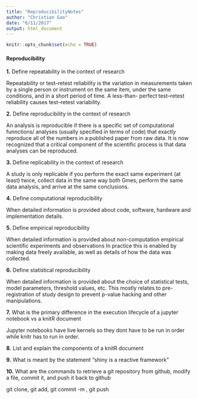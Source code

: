 ```yaml
---
title: "ReproducibilityNotes"
author: "Christian Gao"
date: "6/11/2017"
output: html_document
---
```


```r
knitr::opts_chunk$set(echo = TRUE)
```


#### Reproducibility

**1.** Define repeatability in the context of research

Repeatability or test–retest reliability is the variation in measurements taken by a single person or instrument on the same item, under the same conditions, and in a short period of time. A less-than- perfect test–retest reliability causes test–retest variability.

**2.** Define reproducibility in the context of research

An analysis is reproducible if there is a specific set of computational funnctions/ analyses (usually specified in terms of code) that exactly reproduce all of the numbers in a published paper from raw data. It is now recognized that a critical component of the scientific process is that data analyses can be reproduced.

**3.** Define replicability in the context of research

A study is only replicable if you perform the exact same experiment (at least) twice, collect data in the same way both Gmes, perform the same data analysis, and arrive at the same conclusions.

**4.** Define computational reproducibility

When detailed information is provided about code, software, hardware and implementation details.

**5.** Define empirical reproducibility

When detailed information is provided about non-computation empirical scientific experiments and observations In practice this is enabled by making data freely available, as well as details of how the data was collected.

**6.** Define statistical reproducibility

When detailed information is provided about the choice of statistical tests, model parameters, threshold values, etc. This mostly relates to pre-registration of study design to prevent p-value hacking and other manipulations.

**7.** What is the primary difference in the execution lifecycle of a jupyter notebook vs a knitR document

Jupyter notebooks have live kernels so they dont have to be run in order while knitr has to run in order.

**8.** List and explain the components of a knitR document


**9.** What is meant by the statement "shiny is a reactive framework"


**10.** What are the commands to retrieve a git repository from github, modify a file, commit it, and push it back to github

git clone, git add, git commit -m , git push

